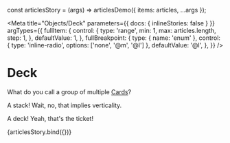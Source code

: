 const articlesStory = (args) => articlesDemo({ items: articles, ...args });

<Meta
  title="Objects/Deck"
  parameters={{ docs: { inlineStories: false } }}
  argTypes={{
    fullItem: {
      control: {
        type: 'range',
        min: 1,
        max: articles.length,
        step: 1,
      },
      defaultValue: 1,
    },
    fullBreakpoint: {
      type: { name: 'enum' },
      control: { type: 'inline-radio', options: ['none', '@m', '@l'] },
      defaultValue: '@l',
    },
  }}
/>

# Deck

What do you call a group of multiple [Cards](/?path=/docs/components-card--content-blocks)?

A stack! Wait, no, that implies verticality.

A deck! Yeah, that's the ticket!

<Canvas>
  <Story name="Example">{articlesStory.bind({})}</Story>
</Canvas>
